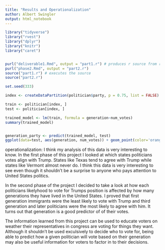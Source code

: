 ```yaml
---
title: "Results and Operationalization"
author: Albert Swingler
output: html_notebook
---
```


```r
library("tidyverse")
library("rvest")
library("dplyr")
library("knitr")
library("caret")


purl("deliverable1.Rmd", output = "part1.r") # produces r source from rmd
purl("phase2.Rmd", output = "part2.r")
source("part1.r") # executes the source
source("part2.r")


```



```r
set.seed(333)

index <- createDataPartition(politician$party, p = 0.75, list = FALSE)

train <- politician[index, ]
test <- politician[index, ]

trained_model <- lm(train, formula = generation~num_votes)
summary(trained_model)


generation_party <- predict(trained_model, test)
ggplot(data=test, aes(generation, num_votes)) + geom_point(color='orange')

```





operationalization: 
I think my analysis of this data is very interesting to know. In the first phase of this project I looked at which states politicians votes align with Trump. States like Texas tend to agree with Trump while states like Vermont almost never do. I think this data is very interesting to see even though it shouldn't be a surprise to anyone who pays attention to United States politics. 

In the second phase of the project I decided to take a look at how each politicians likelyhood to vote for Trumps position is affected by how many generations they have lived in the United States. I proved that first generation immigrants were the least likely to vote with Trump and third generation and later politicians were the most likely to agree with him. It turns out that generation is a good predictor of of their votes.

The information learned from this project can be used to educate voters on weather their representatives in congress are voting for things they want. Although it shouldn't be used exculsively to decide who to vote for, being able to predict how a given politician will vote based on their generation may also be useful information for voters to factor in to their decisions. 





















